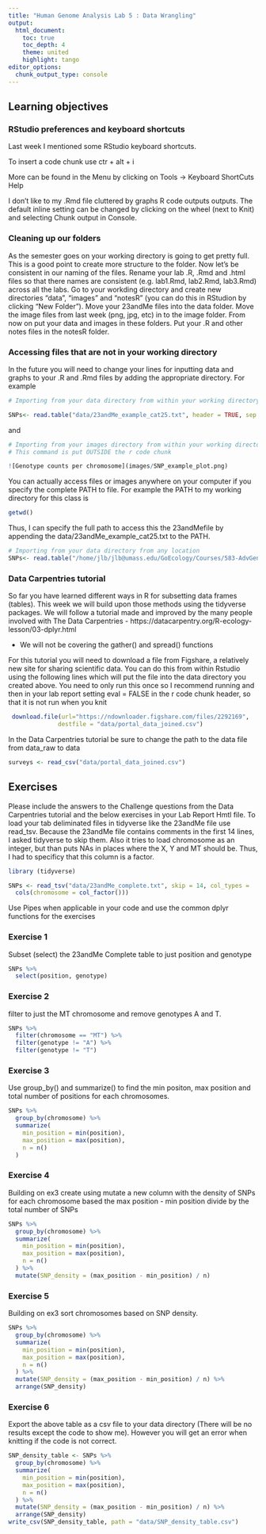 ```yaml
---
title: "Human Genome Analysis Lab 5 : Data Wrangling"
output:
  html_document:
    toc: true
    toc_depth: 4
    theme: united
    highlight: tango
editor_options: 
  chunk_output_type: console
---
```


## Learning objectives

### RStudio preferences and keyboard shortcuts

Last week I mentioned some RStudio keyboard shortcuts.

To insert a code chunk use ctr + alt + i 

More can be found in the Menu by clicking on Tools -> Keyboard ShortCuts Help

I don't like to my .Rmd file cluttered by graphs R code outputs outputs. The default inline setting can be changed by clicking on the wheel (next to Knit) and selecting Chunk output in Console. 

### Cleaning up our folders

As the semester goes on your working directory is going to get pretty full. This is a good point to create more structure to the folder. Now let's be consistent in our naming of the files. Rename your lab .R, .Rmd and .html files so that there names are consistent (e.g. lab1.Rmd, lab2.Rmd, lab3.Rmd) across all the labs. Go to your workding directory and create new directories "data", "images" and "notesR" (you can do this in RStudion by clicking "New Folder"). Move your 23andMe files into the data folder. Move the image files from last week (png, jpg, etc) in to the image folder. From now on put your data and images in these folders. Put your .R and other notes files in the notesR folder.

### Accessing files that are not in your working directory

In the future you will need to change your lines for inputting data and graphs to your .R and .Rmd files by adding the appropriate directory. For example


```r
# Importing from your data directory from within your working directory

SNPs<- read.table("data/23andMe_example_cat25.txt", header = TRUE, sep = "\t")
```

and

```r
# Importing from your images directory from within your working directory
# This command is put OUTSIDE the r code chunk

![Genotype counts per chromosome](images/SNP_example_plot.png) 
```

You can actually access files or images anywhere on your computer if you specify the complete PATH to file. For example the PATH to my working directory for this class is

```r
getwd()
```

Thus, I can specify the full path to access this the 23andMefile by appending the data/23andMe_example_cat25.txt to the PATH.  

```r
# Importing from your data directory from any location
SNPs<- read.table("/home/jlb/jlb@umass.edu/GoEcology/Courses/583-AdvGen/2020_Spring/GenomeAnalysisR/data/23andMe_example_cat25.txt", header = TRUE, sep = "\t")
```

### Data Carpentries tutorial

So far you have learned different ways in R for subsetting data frames (tables). This week we will build upon those methods using the tidyverse packages.  We will follow a tutorial made and improved by the many people involved with The Data Carpentries - https://datacarpentry.org/R-ecology-lesson/03-dplyr.html  

* We will not be covering the gather() and spread() functions

For this tutorial you will need to download a file from Figshare, a relatively new site for sharing scientific data.  You can do this from within Rstudio using the following lines which will put the file into the data directory you created above. You need to only run this once so I recommend running and then in your lab report setting eval = FALSE in the r code chunk header, so that it is not run when you knit

```r
 download.file(url="https://ndownloader.figshare.com/files/2292169",
              destfile = "data/portal_data_joined.csv")
```

In the Data Carpentries tutorial be sure to change the path to the data file from data_raw to data

```r
surveys <- read_csv("data/portal_data_joined.csv")
```



## Exercises

Please include the answers to the Challenge questions from the Data Carpentries tutorial and the below exercises in your Lab Report Hmtl file.  To load your tab deliminated files in tidyverse like the 23andMe file use read_tsv.  Because the 23andMe file contains comments in the first 14 lines, I asked tidyverse to skip them. Also it tries to load chromosome as an integer, but than puts NAs in places where the X, Y and MT should be. Thus, I had to specificy that this column is a factor.

```r
library (tidyverse)
```

```r
SNPs <- read_tsv("data/23andMe_complete.txt", skip = 14, col_types = 
  cols(chromosome = col_factor()))
```

Use Pipes when applicable in your code and use the common dplyr functions for the exercises

### Exercise 1

Subset (select) the 23andMe Complete table to just position and genotype


```r
SNPs %>% 
  select(position, genotype)
```

### Exercise 2

filter to just the MT chromosome and remove genotypes A and T. 

```r
SNPs %>% 
  filter(chromosome == "MT") %>% 
  filter(genotype != "A") %>% 
  filter(genotype != "T")
```


### Exercise 3

Use group_by() and summarize() to find the min positon, max position and total number of positions for each chromosomes. 

```r
SNPs %>% 
  group_by(chromosome) %>% 
  summarize(
    min_position = min(position),
    max_position = max(position),
    n = n()
  )
```


### Exercise 4

Building on ex3 create using mutate a new column with the density of SNPs for each chromosome based the max position - min position divide by the total number of SNPs

```r
SNPs %>% 
  group_by(chromosome) %>% 
  summarize(
    min_position = min(position),
    max_position = max(position),
    n = n()
  ) %>% 
  mutate(SNP_density = (max_position - min_position) / n)
```

### Exercise 5

Building on ex3 sort chromosomes based on SNP density.

```r
SNPs %>% 
  group_by(chromosome) %>% 
  summarize(
    min_position = min(position),
    max_position = max(position),
    n = n()
  ) %>% 
  mutate(SNP_density = (max_position - min_position) / n) %>% 
  arrange(SNP_density)
```

### Exercise 6

Export the above table as a csv file to your data directory (There will be no results except the code to show me). However you will get an error when knitting if the code is not correct.

```r
SNP_density_table <- SNPs %>% 
  group_by(chromosome) %>% 
  summarize(
    min_position = min(position),
    max_position = max(position),
    n = n()
  ) %>% 
  mutate(SNP_density = (max_position - min_position) / n) %>% 
  arrange(SNP_density)
write_csv(SNP_density_table, path = "data/SNP_density_table.csv")
```
